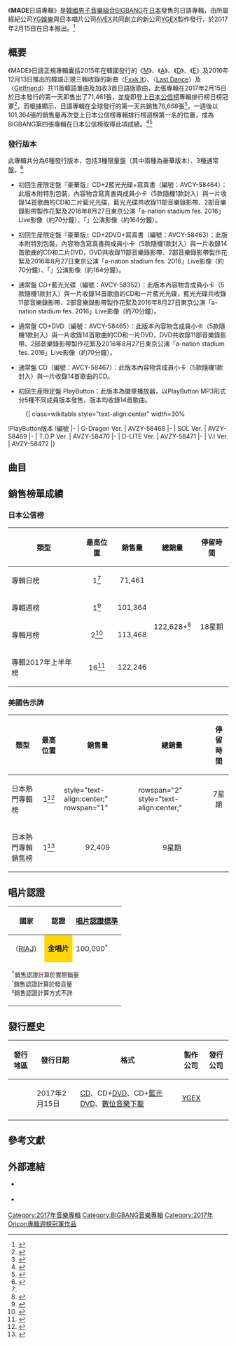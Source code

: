 {{About|日本專輯|BIGBANG同名韓國專輯|MADE (BIGBANG專輯)}}
{{Infobox album
| Name        = MADE
| Type        = 錄音室專輯
| Artist      = [[BIGBANG|BIGBANG]]
| Cover       = BIGBANG - MADE (日語專輯封面).jpeg
| Border      = yes
| Caption     = 
| Released    = {{Start date|2017|02|15}}
| Recorded    = 
| Genre       = {{flatlist|
* [[日本流行音樂|日本流行音樂]]
* [[韓國流行音樂|韓國流行音樂]]
* [[Dance-pop|Dance-pop]] 
* [[節奏藍調|R&B]] 
* [[Hip_hop|Hip hop]] 
* [[民謠吉他|Acoustic]]}}
| Length      = 53:02
| Language    = 日語、韓語
| Label       = [[YGEX|YGEX]]
| Producer    = {{flatlist| 
* [[G-Dragon|G-Dragon]]
* [[Teddy_Park|Teddy]]
* [[太陽_(歌手)|太陽]]
* [[T.O.P|T.O.P]]
* P.K
* Dee.P
* Kush
* Seo Won-jin}}
| Chronology  = 
| Last album  = [[MADE_(BIGBANG專輯)|MADE]]<br />韓語專輯<br />（2016年）
| This album  = '''MADE'''<br />日語專輯<br />（2017年）
| Next album  = 
| Misc        = 
{{Extra chronology
  | Artist       = [[BIGBANG|BIGBANG]]日本
  | Type         = 錄音室專輯
  | Last album  = [[Made_Series|Made Series]]<br />（2016年）
  | This album  = '''MADE'''<br />（2017年）
  | Next album  = 
 }}
{{Extra album cover
| Upper caption = 初回生産限定盤PlayButton（T.O.P版）
| Type = 錄音室專輯
| Cover = BIGBANG - MADE (日語專輯) PlayButton T.O.P版本.jpg
}}
{{External music video|Type=錄音室專輯|{{Youtube|iIPH8LFYFRk|Fxxk It}}<br/>{{Youtube|--zku6TB5NY|Last Dance}}}}
}}

《'''MADE'''日語專輯》是[[韓國|韓國]][[男子音樂組合|男子音樂組合]][[BIGBANG|BIGBANG]]在[[日本|日本]]發售的日語專輯，由所屬經紀公司[[YG娛樂|YG娛樂]]與日本唱片公司[[愛貝克思集團|AVEX]]共同創立的新公司[[YGEX|YGEX]]製作發行，於2017年2月15日在日本推出。<ref>{{cite web |url=http://ygex.jp/bigbang/discography/detail.php?id=1014567 |title=Brand New Full Album 『MADE』 |language=ja |publisher=[[YGEX|YGEX]] |accessdate=2017-02-21 |archive-date=2018-02-04 |archive-url=https://web.archive.org/web/20180204211756/http://ygex.jp/bigbang/discography/detail.php?id=1014567 |dead-url=no }}</ref>

== 概要 ==
《MADE》日語正規專輯囊括2015年在韓國發行的《[[M_(BIGBANG單曲)|M]]》、《[[A_(BIGBANG單曲)|A]]》、《[[D_(BIGBANG單曲)|D]]》、《[[E_(BIGBANG單曲)|E]]》及2016年12月13日推出的韓語正規三輯收錄的新曲〈[[Fxxk_It_(BIGBANG歌曲)|Fxxk It]]〉、〈[[Last_Dance_(BIGBANG歌曲)|Last Dance]]〉及〈[[Girlfriend_(BIGBANG歌曲)|Girlfriend]]〉共11首韓語單曲及加收3首日語版歌曲，此張專輯在2017年2月15日於日本發行的第一天即售出了71,461張，並旋即登上[[日本公信榜|日本公信榜]]專輯排行榜日榜冠軍<ref name=OriconDay>{{cite web |title=デイリー CDアルバムランキング 2017年02月14日付 |url=http://www.oricon.co.jp/rank/ja/d/2017-02-14/ |website=公信榜 |accessdate=2017-07-02 |deadurl=yes |archiveurl=https://web.archive.org/web/20170216044415/http://www.oricon.co.jp/rank/ja/d/2017-02-14/ |archivedate=2017-02-16 }}</ref>，而根據{{link-en|Soundscan Japan|Nielsen SoundScan}}顯示，日語專輯在全球發行的第一天共銷售76,668張<ref>{{citeweb|url=http://www.billboard-japan.com/d_news/detail/47595/2|language=ja|script-title=ja:【先ヨミ】BIGBANG、新AL『MADE』が首位独走中 SCANDALと家入レオのベスト盤が続く|work=Billboard Japan|accessdate=2017-02-17|title=存档副本|archivedate=2019-07-04|archiveurl=https://web.archive.org/web/20190704143156/http://www.billboard-japan.com/d_news/detail/47595/2|dead-url=no}}</ref>，一週後以101,364張的銷售量再次登上日本公信榜專輯排行榜週榜第一名的位置，成為BIGBANG第四張專輯在日本公信榜取得此項成績。<ref>{{citeweb|url=http://www.oricon.co.jp/news/2086282/full/?ref_cd=tw_pic|language=ja|script-title=ja:【オリコン】BIGBANG、4作目のアルバム首位|work=Oricon News|accessdate=2017-02-21|title=存档副本|archivedate=2018-02-03|archiveurl=https://web.archive.org/web/20180203065124/https://www.oricon.co.jp/news/2086282/full/?ref_cd=tw_pic|dead-url=no}}</ref><ref name=OriconWeek>{{cite web|url=http://theqoo.net/index.php?mid=japan&category=26063&page=3&document_srl=415117457|title=2017 Oricon Album Chart (February Week 2) (Japanese edition)|website=Oricon Chart|accessdate=2017-02-21|archive-date=2017-02-22|archive-url=https://web.archive.org/web/20170222110719/http://theqoo.net/index.php?mid=japan&category=26063&page=3&document_srl=415117457|dead-url=no}}</ref>

=== 發行版本 ===
此專輯共分為6種發行版本，包括3種限量盤（其中兩種為豪華版本）、3種通常盤。<ref>{{cite web |url=http://ygex.jp/bigbang/discography/ |title=Brand New Full Album 『MADE』 |language=ja |publisher=YGEX |accessdate=2017-05-17 |archive-date=2020-11-14 |archive-url=https://web.archive.org/web/20201114073636/https://ygex.jp/bigbang/discography/ |dead-url=no }}</ref>

*初回生産限定盤『豪華版』CD+2藍光光碟+寫真書（編號：AVCY-58464）：此版本附特別包裝，內容物含寫真書與成員小卡（5款隨機1款封入）與一片收錄14首歌曲的CD和二片藍光光碟，藍光光碟共收錄11部音樂錄影帶、2部音樂錄影帶製作花絮及2016年8月27日東京公演「a-nation stadium fes. 2016」Live影像（約70分鐘）、「{{link-en|Fantastic Babys|Fantastic Babys|Fantastic Babys 2016}}」公演影像（約164分鐘）。

*初回生産限定盤『豪華版』CD+2DVD+寫真書（編號：AVCY-58463）：此版本附特別包裝，內容物含寫真書與成員小卡（5款隨機1款封入）與一片收錄14首歌曲的CD和二片DVD，DVD共收錄11部音樂錄影帶、2部音樂錄影帶製作花絮及2016年8月27日東京公演「a-nation stadium fes. 2016」Live影像（約70分鐘）、「{{link-en|Fantastic Babys|Fantastic Babys|Fantastic Babys 2016}}」公演影像（約164分鐘）。

*通常盤 CD+藍光光碟（編號：AVCY-58352）：此版本內容物含成員小卡（5款隨機1款封入）與一片收錄14首歌曲的CD和一片藍光光碟，藍光光碟共收錄11部音樂錄影帶、2部音樂錄影帶製作花絮及2016年8月27日東京公演「a-nation stadium fes. 2016」Live影像（約70分鐘）。

*通常盤 CD+DVD（編號：AVCY-58465）：此版本內容物含成員小卡（5款隨機1款封入）與一片收錄14首歌曲的CD和一片DVD，DVD共收錄11部音樂錄影帶、2部音樂錄影帶製作花絮及2016年8月27日東京公演「a-nation stadium fes. 2016」Live影像（約70分鐘）。

*通常盤 CD（編號：AVCY-58467）：此版本內容物含成員小卡（5款隨機1款封入）與一片收錄14首歌曲的CD。

*初回生産限定盤 PlayButton：此版本為徽章播放器，以PlayButton MP3形式分5種不同成員版本發售，版本均收錄14首歌曲。
:{| class=wikitable style="text-align:center" width=30%
!PlayButton版本
!編號
|-
| G-Dragon Ver.
| AVZY-58468
|-
| SOL Ver.
| AVZY-58469
|-
| T.O.P Ver.
| AVZY-58470
|-
| D-LITE Ver.
| AVZY-58471
|-
| V.I Ver.
| AVZY-58472
|}

== 曲目 ==
{{Track listing
| full_width      = yes
| collapsed       = 
| headline        = CD<ref name=MadeJPN>{{cite web|url=http://ygex.jp/bigbang/discography/detail.php?id=1014567|title=BIGBANG MADE FULL ALBUM IN JAPAN|work=YGEX|date=2016-12-07|accessdate=2016-12-29|archive-date=2018-02-04|archive-url=https://web.archive.org/web/20180204211756/http://ygex.jp/bigbang/discography/detail.php?id=1014567|dead-url=no}}</ref>
| total_length    = 53:02

| title1          = {{link-en|Loser (BIGBANG歌曲)|Loser (Big Bang song)|Loser}}
| note1           = 日語版
| lyrics1         = 陽光男孩
| music1          = Teddy<br>Taeyang
| arranger1       = Teddy
| length1         = 3:39

| title2          = {{link-en|Bang Bang Bang (BIGBANG歌曲)|Bang Bang Bang (Big Bang song)|Bang Bang Bang}}
| note2           = 日語版
| lyrics2         = {{link-en|Verbal (饒舌歌手)|Verbal (rapper)|Verbal}}
| music2          = Teddy<br>G-Dragon
| arranger2       = Teddy
| length2         = 3:40

| title3          = {{link-en|If You (BIGBANG歌曲)|If You (song)|If You}}
| note3           = 日語版
| lyrics3         = [[藤林聖子|藤林聖子]]
| music3          = G-Dragon<br>P.K<br>Dee.P
| arranger3       = P.K<br>Dee.P
| length3         = 4:24

| title4          = [[Fxxk_It_(BIGBANG歌曲)|Fxxk It]]
| note4           = 韓語
| lyrics4         = [[Teddy_Park|Teddy]]<br>[[G-Dragon|G-Dragon]]<br>[[T.O.P|T.O.P]]
| music4          = Teddy<br>G-Dragon<br>R.Tee
| arranger4       = Teddy<br>R.Tee
| length4         = 3:52

| title5          = [[Last_Dance_(BIGBANG歌曲)|Last Dance]]
| note5           = 韓語
| lyrics5         = G-Dragon<br>T.O.P<br>[[太陽_(歌手)|太陽]]
| music5          = G-Dragon<br>Jeon Yong Jun
| arranger5       = Seo Won Jin<br>24
| length5         = 4:40

| title6          = [[Girlfriend_(BIGBANG歌曲)|Girlfriend]]
| note6           = 韓語
| lyrics6         = Teddy<br>G-Dragon<br>T.O.P
| music6          = Teddy<br>G-Dragon<br>{{link-en|Choice37|Choice37}}
| arranger6       = Teddy<br>Choice37
| length6         = 3:49

| title7          = {{link-en|Let's Not Fall in Love (BIGBANG歌曲)|Let's Not Fall in Love|Let's Not Fall in Love}}
| note7           = 韓語
| lyrics7         = Teddy<br>G-Dragon
| music7          = Teddy<br>G-Dragon
| arranger7       = Teddy
| length7         = 3:42

| title8          = {{link-en|Loser (BIGBANG歌曲)|Loser (Big Bang song)|Loser}}
| note8           = 韓語
| lyrics8         = Teddy<br>T.O.P<br>G-Dragon
| music8          = Teddy<br>Taeyang
| arranger8       = Teddy
| length8         = 3:39

| title9          = {{link-en|Bae Bae (BIGBANG歌曲)|Bae Bae|Bae Bae}}
| note9           = 韓語
| lyrics9         = G-Dragon<br>Teddy<br>T.O.P
| music9          = Teddy<br>G-Dragon<br>T.O.P
| arranger9       = Teddy
| length9         = 2:49

| title10          = {{link-en|Bang Bang Bang (BIGBANG歌曲)|Bang Bang Bang (Big Bang song)|Bang Bang Bang}}
| note10           = 韓語
| lyrics10         = Teddy<br>G-Dragon<br>T.O.P
| music10          = Teddy<br>G-Dragon
| arranger10       = Teddy
| length10         = 3:40

| title11          = {{link-en|Sober (BIGBANG歌曲)|Sober (Big Bang song)|Sober}}
| note11           = 韓語
| lyrics11         = Teddy<br>G-Dragon<br>T.O.P
| music11          = Teddy<br>Choice37<br>G-Dragon
| arranger11       = Teddy<br>Choice37
| length11         = 3:57

| title12          = {{link-en|If You (BIGBANG歌曲)|If You (song)|If You}}
| note12           = 韓語
| lyrics12         = G-Dragon
| music12          = G-Dragon<br>P.K<br>Dee.P
| arranger12       = P.K<br>Dee.P
| length12         = 4:24

| title13          = {{link-en|Zutter (BIGBANG歌曲)|Zutter (song)|Zutter (GD&T.O.P)}}
| note13           = 韓語
| lyrics13         = G-Dragon<br>Teddy<br>T.O.P
| music13          = Teddy<br>G-Dragon<br>T.O.P
| arranger13       = Teddy
| length13         = 3:14

| title14          = [[We_Like_2_Party_(BIGBANG歌曲)|We Like 2 Party]]
| note14           = 韓語
| lyrics14         = Teddy<br>{{link-en|Kush|Stony Skunk}}<br>G-Dragon<br>T.O.P
| music14          = Teddy<br>Kush<br>Seo Won-jin<br>G-Dragon
| arranger14       = Teddy<br>Kush
| length14         = 3:16
}}

{{Track listing
| full_width      = no
| collapsed       = yes
| headline        = DVD/Blu-ray<ref name="MadeJPN"/>

| title1          = Loser
| note1           = Music video Japanese version

| title2          = Bang Bang Bang
| note2           = Music video Japanese version

| title3          = Fxxk It
| note3           = Music video Korean version

| title4          = Last Dance
| note4           = Music video Korean version

| title5          = Let’s Not Fall in Love
| note5           = Music video Korean version

| title6          = Loser
| note6           = Music video Korean version

| title7          = Bae Bae
| note7           = Music video Korean version

| title8          = Bang Bang Bang
| note8           = Music video Korean version

| title9          = Sober
| note9           = Music video Korean version

| title10          = Zutter
| note10           = Music video Korean version

| title11          = We Like 2 Party
| note11           = Music video Korean version

| title12          = Fxxk It
| note12           = 幕後花絮

| title13          = Last Dance
| note13           = 幕後花絮

| title14          = Bang Bang Bang
| note14           = Live performance a-nation Stadium Festival 2016

| title15          = Tonight
| note15           = Live performance a-nation Stadium Festival 2016

| title16          = Hands Up
| note16           = Live performance a-nation Stadium Festival 2016

| title17          = If You
| note17           = Live performance a-nation Stadium Festival 2016

| title18          = Bad Boy
| note18           = Live performance a-nation Stadium Festival 2016

| title19          = Feeling
| note19           = Live performance a-nation Stadium Festival 2016

| title20          = Fantastic Baby
| note20           = Live performance a-nation Stadium Festival 2016

| title21          = Sober
| note21           = Live performance a-nation Stadium Festival 2016

| title22          = My Heaven
| note22           = Live performance a-nation Stadium Festival 2016

| title23          = We Like 2 Party
| note23           = Live performance a-nation Stadium Festival 2016

| title24          = Koe o Kikasete
| note24           = Live performance a-nation Stadium Festival 2016

| title25          = Bae Bae
| note25           = Live performance a-nation Stadium Festival 2016
}}

{{Track listing
| full_width      = no
| collapsed       = yes
| headline        = DVD/Blu-ray（豪華初回限定盤加收錄像）<ref name="MadeJPN"/>

| title1          = Loser
| note1           = BIGBANG Fanclub Event ～Fantastic Babys 2016～

| title2          = Bang Bang Bang
| note2           = BIGBANG Fanclub Event ～Fantastic Babys 2016～

| title3          = -MC-
| note3           = BIGBANG Fanclub Event ～Fantastic Babys 2016～

| title4          = If You
| note4           = BIGBANG Fanclub Event ～Fantastic Babys 2016～

| title5          = HaruHaru
| note5           = BIGBANG Fanclub Event ～Fantastic Babys 2016～

| title6          = Bad Boy
| note6           = BIGBANG Fanclub Event ～Fantastic Babys 2016～

| title7          = We Like 2 Party
| note7           = BIGBANG Fanclub Event ～Fantastic Babys 2016～

| title8          = -MC-
| note8           = BIGBANG Fanclub Event ～Fantastic Babys 2016～

| title9          = Koe o Kikasete
| note9           = BIGBANG Fanclub Event ～Fantastic Babys 2016～

| title10          = Fantastic Baby
| note10           = BIGBANG Fanclub Event ～Fantastic Babys 2016～

}}

== 銷售榜單成績 ==
===日本公信榜===
{| class="wikitable" style="width:500px;"
|-
! style="text-align:center;"|類型
! style="text-align:center;"|最高位置
! style="text-align:center;"|銷售量
! style="text-align:center;"|總銷量
! style="text-align:center;"|停留時間
|-
|align="left"|專輯日榜
| style="text-align:center;"| 1<ref name=OriconDay/>
| style="text-align:center;" rowspan="1"| 71,461
| style="text-align:center;" rowspan="4"| 122,628+<ref>{{cite web|url=http://theqoo.net/index.php?mid=japan&category=26063&page=9&document_srl=514232126|title=公信榜（2017年7月第1週）|accessdate=2017-07-16|work=Oricon|archive-date=2017-08-03|archive-url=https://web.archive.org/web/20170803050525/http://theqoo.net/index.php?mid=japan&category=26063&page=9&document_srl=514232126|dead-url=no}}</ref>
| style="text-align:center;" rowspan="4"| 18星期
|-
|align="left"|專輯週榜
| style="text-align:center;"| 1<ref>{{cite web |title=週間 CDアルバムランキング 2017年02月27日付 |url=http://www.oricon.co.jp/rank/ja/w/2017-02-27/ |website=公信榜 |accessdate=2017-07-02 |deadurl=yes |archiveurl=https://web.archive.org/web/20170222185128/http://www.oricon.co.jp/rank/ja/w/2017-02-27/ |archivedate=2017-02-22 }}</ref>
| style="text-align:center;"| 101,364
|-
|align="left"|專輯月榜
| style="text-align:center;"| 2<ref>{{cite web |title=月間 CDアルバムランキング 2017年02月度 |url=http://www.oricon.co.jp/rank/ja/m/2017-02/ |website=公信榜 |accessdate=2017-07-02 |deadurl=yes |archiveurl=https://web.archive.org/web/20170605112615/http://www.oricon.co.jp/rank/ja/m/2017-02/ |archivedate=2017-06-05 }}</ref>
| style="text-align:center;"| 113,468
|-
|align="left"|專輯2017年上半年榜
| style="text-align:center;"| 16<ref>{{cite web |title=【オリコン2017年上半期ランキング】AKB48、SMAP、嵐が続々と記録を樹立！ |url=http://www.oricon.co.jp/confidence/special/50073/4/ |website=公信榜 |accessdate=2017-07-02 |deadurl=yes |archiveurl=https://web.archive.org/web/20170701064043/http://www.oricon.co.jp/confidence/special/50073/4/ |archivedate=2017-07-01 }}</ref>
| style="text-align:center;"| 122,246
|}

===美國告示牌===
{| class="wikitable" style="width:500px;"
|-
! style="text-align:center;"|類型
! style="text-align:center;"|最高位置
! style="text-align:center;"|銷售量
! style="text-align:center;"|總銷量
! style="text-align:center;"|停留時間
|-
|align="left"|日本熱門專輯榜
| style="text-align:center;"| 1<ref>{{cite web| url=http://www.billboard-japan.com/charts/detail?a=hot_albums&year=2017&month=02&day=27| title=Japan Hot Albums - Made| publisher=''Billboard'' Japan| accessdate=2017-02-22| archive-date=2017-02-24| archive-url=https://web.archive.org/web/20170224211745/http://www.billboard-japan.com/charts/detail?a=hot_albums&year=2017&month=02&day=27| dead-url=no}}</ref>
| style="text-align:center;" rowspan="1" {{N/A}}
| rowspan="2" style="text-align:center;" {{N/A}}
| rowspan="1" style="text-align:center;" | 7星期
|-
|align="left"|日本熱門專輯銷售榜
| style="text-align:center;"| 1<ref>{{cite web| url=http://www.billboard-japan.com/charts/detail?a=top_albums&year=2017&month=02&day=27| title=Japan Top Albums Sales - Made| publisher=''Billboard'' Japan| accessdate=2017-02-22| archive-date=2018-01-12| archive-url=https://web.archive.org/web/20180112155952/http://www.billboard-japan.com/charts/detail?a=top_albums&year=2017&month=02&day=27| dead-url=no}}</ref>
| rowspan="1" style="text-align:center;" | 92,409
| rowspan="1" style="text-align:center;" | 9星期
|}

== 唱片認證 ==
{|class="wikitable" style="text-align:center; width:40%;"
! 國家
! 認證
! [[音樂唱片銷售認證列表|唱片認證標準]]
|-
| {{JPN}}（[[日本唱片協會|RIAJ]]）
| style="background:gold;"|'''金唱片'''
| 100,000<sup>^</sup>
|-
|colspan=3|<small><sup>*</sup>銷售認證計算於實際銷量</small><br /><small><sup>^</sup>銷售認證計算於發貨量</small><br /><small><sup>x</sup>銷售認證計算方式不詳</small>
|}

== 發行歷史 ==
{| class="wikitable" style=text-align:center
|-
! 發行地區 !! 發行日期 !! 格式 !! 製作公司 !! 發行公司
|-
| {{JPN}} || 2017年2月15日 || [[CD|CD]]、CD+[[數碼多功能影音光碟|DVD]]、CD+[[藍光光碟|藍光DVD]]、[[數位音樂下載|數位音樂下載]] || colspan="2"|[[YGEX|YGEX]]
|-
|}

== 參考文獻 ==
{{reflist|2}}

== 外部連結 ==
* {{official|ygbigbang.com|韓國官方網站}} {{ko}}
* {{official|ygex.jp/bigbang/|日本官方網站}} {{ja}}

{{BIGBANG}}
{{Oricon專輯週榜冠軍 (2017年)|2017年2月27日}}

[[Category:2017年音樂專輯|Category:2017年音樂專輯]]
[[Category:BIGBANG音樂專輯|Category:BIGBANG音樂專輯]]
[[Category:2017年Oricon專輯週榜冠軍作品|Category:2017年Oricon專輯週榜冠軍作品]]